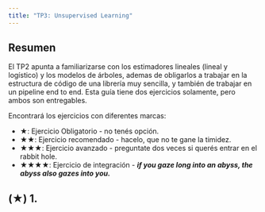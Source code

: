 ```yaml
---
title: "TP3: Unsupervised Learning"
---
```


## Resumen

El TP2 apunta a familiarizarse con los estimadores lineales (lineal y logístico) y los modelos de árboles, ademas de obligarlos a trabajar en la estructura de código de una librería muy sencilla, y también de trabajar en un pipeline end to end. Esta guía tiene dos ejercicios solamente, pero ambos son entregables.

Encontrará los ejercicios con diferentes marcas:

-   ★: Ejercicio Obligatorio - no tenés opción.
-   ★★: Ejercicio recomendado - hacelo, que no te gane la timidez.
-   ★★★: Ejercicio avanzado - preguntate dos veces si querés entrar en el rabbit hole.
-   ★★★★: Ejercicio de integración - ***if you gaze long into an abyss, the abyss also gazes into you.***

## (★) 1. 


